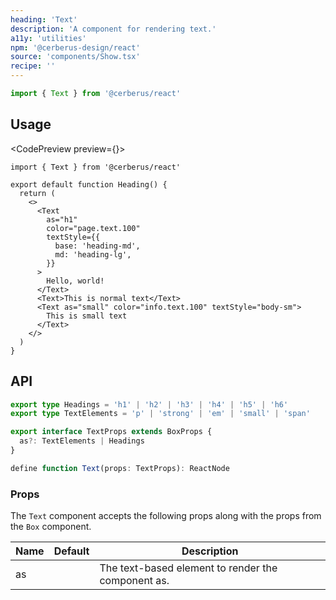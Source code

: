 ```yaml
---
heading: 'Text'
description: 'A component for rendering text.'
a11y: 'utilities'
npm: '@cerberus-design/react'
source: 'components/Show.tsx'
recipe: ''
---
```



```ts
import { Text } from '@cerberus/react'
```

## Usage

<CodePreview preview={<ShowPreview />}>
```tsx title="heading.tsx"
import { Text } from '@cerberus/react'

export default function Heading() {
  return (
    <>
      <Text
        as="h1"
        color="page.text.100"
        textStyle={{
          base: 'heading-md',
          md: 'heading-lg',
        }}
      >
        Hello, world!
      </Text>
      <Text>This is normal text</Text>
      <Text as="small" color="info.text.100" textStyle="body-sm">
        This is small text
      </Text>
    </>
  )
}
```
</CodePreview>

## API

```ts showLineNumbers=false
export type Headings = 'h1' | 'h2' | 'h3' | 'h4' | 'h5' | 'h6'
export type TextElements = 'p' | 'strong' | 'em' | 'small' | 'span'

export interface TextProps extends BoxProps {
  as?: TextElements | Headings
}

define function Text(props: TextProps): ReactNode
```

### Props

The `Text` component accepts the following props along with the props from the `Box` component.

| Name     | Default | Description                                                   |
| -------- | ------- | ------------------------------------------------------------- |
| as     |    | The text-based element to render the component as. |
